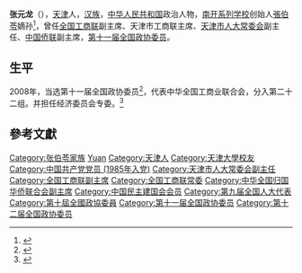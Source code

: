 '''张元龙'''（{{bd|1948年|6月|}}），[[天津|天津]]人，[[汉族|汉族]]，[[中华人民共和国|中华人民共和国]]政治人物，[[南开系列学校|南开系列学校]]创始人[[張伯苓|張伯苓]]嫡孙<ref>{{cite web|url=http://www.nfpeople.com/article/9666|title=封面人物丨张伯苓归来|work=[[南方人物周刊|南方人物周刊]]|date=2019-09-26|quote=张元龙是张伯苓三子张锡祚之子，1948年出生于天津|accessdate=2020-05-14|archive-date=2022-01-25|archive-url=https://web.archive.org/web/20220125045833/http://www.nfpeople.com/article/9666}}</ref>，曾任[[全国工商联|全国工商联]]副主席、天津市工商联主席、[[天津市人大常委会|天津市人大常委会]]副主任、[[中国侨联|中国侨联]]副主席，[[第十一届全国政协委员|第十一届全国政协委员]]。

==生平==
2008年，当选第十一届全国政协委员<ref>{{cite news|title=第十一届全国政协委员名单|url=http://www.indaa.com.cn/zt/2009qglh/zxzs/200903/t20090303_127573.html|accessdate=2013-04-09|newspaper=新华社北京1月25日电 中国人民政治协商会议第十一届全国委员会委员名单(共2237人，2008年1月25日政协第十届全国委员会常务委员会第二十次会议通过)|date=2008年1月25日|deadurl=yes|archiveurl=https://web.archive.org/web/20130928014403/http://www.indaa.com.cn/zt/2009qglh/zxzs/200903/t20090303_127573.html|archivedate=2013年9月28日|df=}}</ref>，代表中华全国工商业联合会，分入第二十二组。并担任经济委员会专委。<ref>{{cite news|title=全国政协信息-张元龙|url=http://www.cppcc.gov.cn/CMS/wylibary/showJcwyxtInfoWylibary.action?tabJcwyxt.guid=11W0021820&wytype=wjwy|accessdate=2013-04-11|newspaper=全国政协委员会|archive-date=2020-07-08|archive-url=https://web.archive.org/web/20200708000336/http://www.cppcc.gov.cn/CMS/wylibary/showJcwyxtInfoWylibary.action?tabJcwyxt.guid=11W0021820&wytype=wjwy}}</ref>

== 參考文獻 ==
{{reflist}}

{{中国政治人物小作品}}
{{中华全国工商业联合会第九届执行委员会}}
{{中华全国工商业联合会第十届执行委员会}}
{{中华全国归国华侨联合会第八届委员会}}

{{Authority control}}
{{DEFAULTSORT:Zhang张}}
[[Category:张伯苓家族|Category:张伯苓家族]]
[[Category:张姓|Yuan]]
[[Category:天津人|Category:天津人]]
[[Category:天津大學校友|Category:天津大學校友]]
[[Category:中国共产党党员_(1985年入党)|Category:中国共产党党员 (1985年入党)]]
[[Category:天津市人大常委会副主任|Category:天津市人大常委会副主任]]
[[Category:全国工商联副主席|Category:全国工商联副主席]]
[[Category:全国工商联常委|Category:全国工商联常委]]
[[Category:中华全国归国华侨联合会副主席|Category:中华全国归国华侨联合会副主席]]
[[Category:中国民主建国会会员|Category:中国民主建国会会员]]
[[Category:第九届全国人大代表|Category:第九届全国人大代表]]
[[Category:第十屆全國政協委員|Category:第十屆全國政協委員]]
[[Category:第十一届全国政协委员|Category:第十一届全国政协委员]]
[[Category:第十二届全国政协委员|Category:第十二届全国政协委员]]
